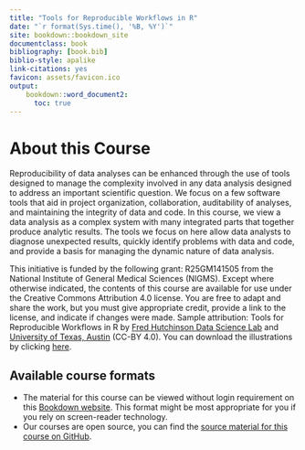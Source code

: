 ```yaml
---
title: "Tools for Reproducible Workflows in R"
date: "`r format(Sys.time(), '%B, %Y')`"
site: bookdown::bookdown_site
documentclass: book
bibliography: [book.bib]
biblio-style: apalike
link-citations: yes
favicon: assets/favicon.ico
output:
    bookdown::word_document2:
      toc: true
---
```


# About this Course {-}

Reproducibility of data analyses can be enhanced through the use of tools designed to manage the complexity involved in any data analysis designed to address an important scientific question. We focus on a few software tools that aid in project organization, collaboration, auditability of analyses, and maintaining the integrity of data and code. In this course, we view a data analysis as a complex system with many integrated parts that together produce analytic results. The tools we focus on here allow data analysts to diagnose unexpected results, quickly identify problems with data and code, and provide a basis for managing the dynamic nature of data analysis.

This initiative is funded by the following grant: R25GM141505 from the National Institute of General Medical Sciences (NIGMS). Except where otherwise indicated, the contents of this course are available for use under the Creative Commons Attribution 4.0 license. You are free to adapt and share the work, but you must give appropriate credit, provide a link to the license, and indicate if changes were made. Sample attribution: Tools for Reproducible Workflows in R by [Fred Hutchinson Data Science Lab](https://hutchdatascience.org/) and [University of Texas, Austin]( https://stat.utexas.edu/) (CC-BY 4.0). You can download the illustrations by clicking [here](https://docs.google.com/presentation/d/1MNHf8JpolaEP_vQ_kB-1xRBF9wo3haCArRu117hBoHA/edit?usp=sharing).



## Available course formats

<!-- This course is available in multiple formats which allows you to take it in the way that best suites your needs. You can take it for certificate which can be for free or fee. -->

- The material for this course can be viewed without login requirement on this [Bookdown website](https://hutchdatascience.org/Tools_for_Reproducible_Workflows_in_R/). This format might be most appropriate for you if you rely on screen-reader technology.
<!-- - This course can be taken for [free certification through Leanpub](LINK HERE).-->
<!-- - This course can be taken on [Coursera for certification here](LINK HERE) (but it is not available for free on Coursera).-->
- Our courses are open source, you can find the [source material for this course on GitHub](https://github.com/fhdsl/Tools_for_Reproducible_Workflows_in_R).
